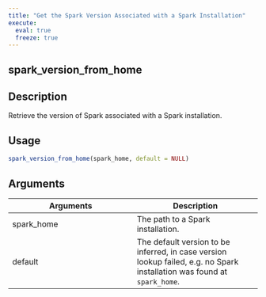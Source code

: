 ```yaml
---
title: "Get the Spark Version Associated with a Spark Installation"
execute:
  eval: true
  freeze: true
---
```


## spark_version_from_home

## Description
Retrieve the version of Spark associated with a Spark installation.


## Usage
```r
spark_version_from_home(spark_home, default = NULL)
```

## Arguments
|Arguments|Description|
|---|---|
| spark_home | The path to a Spark installation. |
| default | The default version to be inferred, in case version lookup failed, e.g. no Spark installation was found at `spark_home`. |








